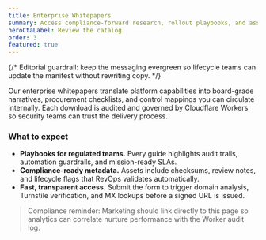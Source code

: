```yaml
---
title: Enterprise Whitepapers
summary: Access compliance-forward research, rollout playbooks, and assurance frameworks built for regulated teams evaluating Apotheon.ai.
heroCtaLabel: Review the catalog
order: 3
featured: true
---
```


{/* Editorial guardrail: keep the messaging evergreen so lifecycle teams can update the manifest without rewriting copy. */}

Our enterprise whitepapers translate platform capabilities into board-grade narratives, procurement checklists, and control mappings you can circulate internally. Each download is audited and governed by Cloudflare Workers so security teams can trust the delivery process.

### What to expect

- **Playbooks for regulated teams.** Every guide highlights audit trails, automation guardrails, and mission-ready SLAs.
- **Compliance-ready metadata.** Assets include checksums, review notes, and lifecycle flags that RevOps validates automatically.
- **Fast, transparent access.** Submit the form to trigger domain analysis, Turnstile verification, and MX lookups before a signed URL is issued.

> Compliance reminder: Marketing should link directly to this page so analytics can correlate nurture performance with the Worker audit log.
